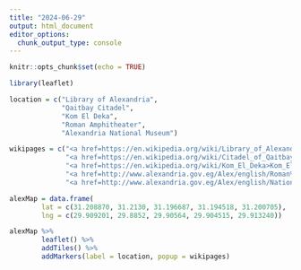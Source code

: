 ```yaml
---
title: "2024-06-29"
output: html_document
editor_options: 
  chunk_output_type: console
---
```


```r
knitr::opts_chunk$set(echo = TRUE)
```

```r
library(leaflet)

location = c("Library of Alexandria", 
             "Qaitbay Citadel",
             "Kom El Deka",
             "Roman Amphitheater",
             "Alexandria National Museum")

wikipages = c("<a href=https://en.wikipedia.org/wiki/Library_of_Alexandria>Library of Alexandria</a>",
              "<a href=https://en.wikipedia.org/wiki/Citadel_of_Qaitbay>Qaitbay Citadel</a>",
              "<a href=https://en.wikipedia.org/wiki/Kom_El_Deka>Kom_El_Deka</a>",
              "<a href=http://www.alexandria.gov.eg/Alex/english/Roman%20Amphitheater.html>Roman_Amphitheater</a>",
              "<a href=http://www.alexandria.gov.eg/Alex/english/National%20Museum%20of%20Alexandria.html>Alexandria_National_Museum</a>")

alexMap = data.frame(
        lat = c(31.208870, 31.2130, 31.196687, 31.194518, 31.200705), 
        lng = c(29.909201, 29.8852, 29.90564, 29.904515, 29.913240))

alexMap %>% 
        leaflet() %>% 
        addTiles() %>% 
        addMarkers(label = location, popup = wikipages)
```